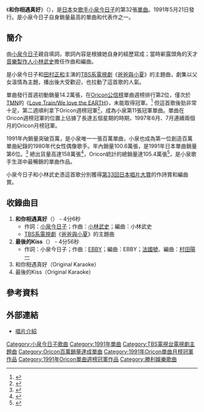 {{Infobox Single
| Name           = 和你相遇真好<br />{{lang|ja|あなたに会えてよかった}}
| Artist         = [[小泉今日子|小泉今日子]]
| Album          = [[afropia|afropia]]
| Released       = 1991年5月21日
| Format         = 8cm [[單曲|單曲CD]]
| Recorded       = 
| Genre          = [[偶像歌謡曲|偶像歌謡曲]]
| Length         = 
| Label          = [[Victor_Entertainment|Victor音樂產業]]
| Writer         = [[小泉今日子|小泉今日子]]、[[小林武史|小林武史]]
| Producer       = 
| Certification  = Million（[[日本唱片協會|日本唱片協會]]）
| Chart position = 
*週間最高排行第1位（[[Oricon公信榜|Oricon]]）
*1991年6月月間排行第1位（[[Oricon公信榜|Oricon]]）
*1991年7月月間排行第1位（[[Oricon公信榜|Oricon]]）
*1991年度年間排行第6位（[[Oricon公信榜|Oricon]]）
| Last single    = [[越過山岡_(小泉今日子單曲)|越過山岡]]<br />（1990年）
| This single    = '''和你相遇真好'''<br />（1991年）
| Next single    = [[面對自己/1992年、夏|面對自己／1992年、夏]]<br />（1992年）
}}
《'''和你相遇真好'''》（{{lang-ja|'''あなたに会えてよかった'''}}），是[[日本|日本]]女[[歌手|歌手]][[小泉今日子|小泉今日子]]的第32張[[單曲|單曲]]。1991年5月21日發行。是小泉今日子自身銷量最高的單曲和代表作之一。

==簡介==
由[[小泉今日子|小泉今日子]]親自填詞，歌詞內容是根據她自身的經歷寫成；當時嶄露頭角的天才[[音樂製作人|音樂製作人]][[小林武史|小林武史]]擔任作曲和編曲。

是小泉今日子和[[田村正和|田村正和]]主演的[[TBS電視|TBS系]][[日本電視劇|電視劇]]《[[爸爸與小夏|爸爸與小夏]]》的主題曲，劇集以父女溫情為主題，播出後大受歡迎，也拉動了這首歌的人氣。

單曲發行首週初動銷量14.2萬張，在[[Oricon公信榜|Oricon公信榜]]單曲週榜排行第2位，僅次於[[TM_NETWORK|TMN]]的《[[Love_Train/We_love_the_EARTH|Love Train/We love the EARTH]]》，未能取得冠軍。<ref>{{Cite web |url=http://www.musictvprogram.com/corner-ranking-1991-6-3.html |script-title=ja:1991年6月3日付 シングルチャート TOP10 |accessdate=2010-09-24 |archive-date=2016-03-04 |archive-url=https://web.archive.org/web/20160304115359/http://www.musictvprogram.com/corner-ranking-1991-6-3.html |dead-url=no }}</ref> 但這首歌後勁非常十足，第二週順利拿下Oricon週榜冠軍<ref>{{Cite web |url=http://www.musictvprogram.com/corner-ranking-1991-6-10.html |script-title=ja:1991年6月10日付 シングルチャート TOP10 |accessdate=2010-09-24 |archive-date=2016-03-04 |archive-url=https://web.archive.org/web/20160304190018/http://www.musictvprogram.com/corner-ranking-1991-6-10.html |dead-url=no }}</ref>，成為小泉第11張冠軍單曲。單曲在Oricon週榜冠軍的位置上佔據了長達五個星期的時期，1997年6月、7月連續兩個月的Oricon月榜冠軍。

1991年內銷量突破百萬，是小泉唯一一張百萬單曲，小泉也成為第一位創造百萬單曲紀錄的1980年代女性偶像歌手。年內銷量100.6萬張，是1991年日本單曲銷量第6位。<ref>{{Cite web |url=http://www.musictvprogram.com/corner-ranking-1991.html |script-title=ja:1991年間シングルランキング TOP100 |access-date=2010-09-24 |archive-url=https://web.archive.org/web/20101221133855/http://musictvprogram.com/corner-ranking-1991.html |archive-date=2010-12-21 |dead-url=yes }}</ref> 總出貨量高達158萬張<ref>{{Cite web |url=http://www.pia.co.jp/news/hot/20070116_koizumikyoko_chakuuta.html |script-title=ja:小泉今日子の全シングル36曲の「着うた(R)」が初配信 |accessdate=2010-09-24 |archive-date=2009-04-15 |archive-url=https://web.archive.org/web/20090415074949/http://www.pia.co.jp/news/hot/20070116_koizumikyoko_chakuuta.html |dead-url=yes }}</ref>，Oricon統計的總銷量達105.4萬張<ref>{{Cite web |url=http://www.musictvprogram.com/corner-ranking-single.html |script-title=ja:歴代シングルランキング |access-date=2010-09-24 |archive-url=https://web.archive.org/web/20100827183309/http://www.musictvprogram.com/corner-ranking-single.html |archive-date=2010-08-27 |dead-url=yes }}</ref>，是小泉歌手生涯中最暢銷的單曲作品。

小泉今日子和小林武史憑這首歌分別獲得[[第33回日本唱片大賞|第33回]][[日本唱片大賞|日本唱片大賞]]的作詩賞和編曲賞。

==收錄曲目==
#'''和你相遇真好'''（{{lang|ja|あなたに会えてよかった}}） - 4分6秒
#*作詞：[[小泉今日子|小泉今日子]]；作曲：[[小林武史|小林武史]]；編曲：小林武史
#*[[TBS電視|TBS系]][[日本電視劇|電視劇]]《[[爸爸與小夏|爸爸與小夏]]》的主題曲
#'''最後的Kiss'''（{{lang|ja|最後のKiss}}） - 4分56秒
#*作詞：小泉今日子；作曲：[[EBBY|EBBY]]；編曲：EBBY；[[法國號|法國號]]、編曲：[[村田陽一|村田陽一]]
#和你相遇真好（Original Karaoke）
#最後的Kiss（Original Karaoke）

==參考資料==
{{reflist}}

==外部連結==
*[http://www.jvcmusic.co.jp/-/Discography/A000330/VIDL-10123.html 唱片介紹]{{Wayback|url=http://www.jvcmusic.co.jp/-/Discography/A000330/VIDL-10123.html |date=20111119035001 }}

{{Oricon單曲月榜冠軍 (1990年代前期)|1991年6月—7月}}

{{DEFAULTSORT:Anatani ae Teyokatta}}
[[Category:小泉今日子歌曲|Category:小泉今日子歌曲]]
[[Category:1991年單曲|Category:1991年單曲]]
[[Category:TBS電視台電視劇主題曲|Category:TBS電視台電視劇主題曲]]
[[Category:Oricon百萬銷量達成單曲|Category:Oricon百萬銷量達成單曲]]
[[Category:1991年Oricon單曲月榜冠軍作品|Category:1991年Oricon單曲月榜冠軍作品]]
[[Category:1991年Oricon單曲週榜冠軍作品|Category:1991年Oricon單曲週榜冠軍作品]]
[[Category:勝利娛樂歌曲|Category:勝利娛樂歌曲]]